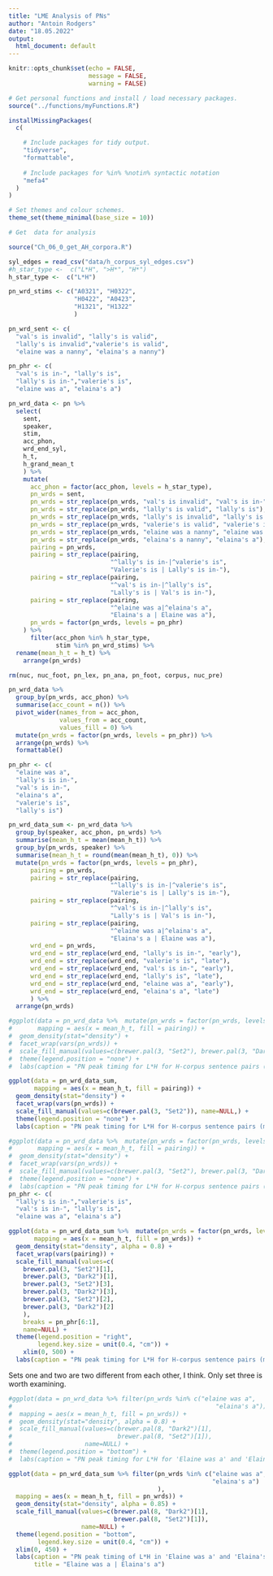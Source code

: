```yaml
---
title: "LME Analysis of PNs"
author: "Antoin Rodgers"
date: "18.05.2022"
output:
  html_document: default
---
```


```r
knitr::opts_chunk$set(echo = FALSE, 
                      message = FALSE,
                      warning = FALSE)

# Get personal functions and install / load necessary packages.
source("../functions/myFunctions.R")

installMissingPackages(
  c(

    # Include packages for tidy output.
    "tidyverse",
    "formattable",
    
    # Include packages for %in% %notin% syntactic notation
    "mefa4"
  )
)

# Set themes and colour schemes.
theme_set(theme_minimal(base_size = 10))
```


```r
# Get  data for analysis

source("Ch_06_0_get_AH_corpora.R")

syl_edges = read_csv("data/h_corpus_syl_edges.csv")
#h_star_type <-  c("L*H", ">H*", "H*")
h_star_type <-  c("L*H")

pn_wrd_stims <- c("A0321", "H0322",
                  "H0422", "A0423",
                  "H1321", "H1322"
                  )

pn_wrd_sent <- c(
  "val's is invalid", "lally's is valid",
  "lally's is invalid","valerie's is valid",
  "elaine was a nanny", "elaina's a nanny")

pn_phr <- c(
  "val's is in-", "lally's is",
  "lally's is in-","valerie's is",
  "elaine was a", "elaina's a")

pn_wrd_data <- pn %>%
  select(
    sent,
    speaker,
    stim,
    acc_phon,
    wrd_end_syl,
    h_t,
    h_grand_mean_t
    ) %>%
    mutate(
      acc_phon = factor(acc_phon, levels = h_star_type),
      pn_wrds = sent,
      pn_wrds = str_replace(pn_wrds, "val's is invalid", "val's is in-"),
      pn_wrds = str_replace(pn_wrds, "lally's is valid", "lally's is"),
      pn_wrds = str_replace(pn_wrds, "lally's is invalid", "lally's is in-"),
      pn_wrds = str_replace(pn_wrds, "valerie's is valid", "valerie's is"),
      pn_wrds = str_replace(pn_wrds, "elaine was a nanny", "elaine was a"),
      pn_wrds = str_replace(pn_wrds, "elaina's a nanny", "elaina's a"),
      pairing = pn_wrds,
      pairing = str_replace(pairing,
                            "^lally's is in-|^valerie's is",
                            "Valerie's is | Lally's is in-"),      
      pairing = str_replace(pairing,
                            "^val's is in-|^lally's is",
                            "Lally's is | Val's is in-"),
      pairing = str_replace(pairing,
                            "^elaine was a|^elaina's a",
                            "Elaina's a | Elaine was a"),
      pn_wrds = factor(pn_wrds, levels = pn_phr)
    ) %>% 
      filter(acc_phon %in% h_star_type,
             stim %in% pn_wrd_stims) %>% 
  rename(mean_h_t = h_t) %>% 
    arrange(pn_wrds)

rm(nuc, nuc_foot, pn_lex, pn_ana, pn_foot, corpus, nuc_pre)

```

```r
pn_wrd_data %>%
  group_by(pn_wrds, acc_phon) %>% 
  summarise(acc_count = n()) %>% 
  pivot_wider(names_from = acc_phon,
              values_from = acc_count,
              values_fill = 0) %>% 
  mutate(pn_wrds = factor(pn_wrds, levels = pn_phr)) %>% 
  arrange(pn_wrds) %>%
  formattable()
```

```r

pn_phr <- c(
  "elaine was a",
  "lally's is in-",
  "val's is in-",
  "elaina's a",
  "valerie's is",
  "lally's is")

pn_wrd_data_sum <- pn_wrd_data %>%
  group_by(speaker, acc_phon, pn_wrds) %>%
  summarise(mean_h_t = mean(mean_h_t)) %>% 
  group_by(pn_wrds, speaker) %>%
  summarise(mean_h_t = round(mean(mean_h_t), 0)) %>% 
  mutate(pn_wrds = factor(pn_wrds, levels = pn_phr),
      pairing = pn_wrds,
      pairing = str_replace(pairing,
                            "^lally's is in-|^valerie's is",
                            "Valerie's is | Lally's is in-"),      
      pairing = str_replace(pairing,
                            "^val's is in-|^lally's is",
                            "Lally's is | Val's is in-"),
      pairing = str_replace(pairing,
                            "^elaine was a|^elaina's a",
                            "Elaina's a | Elaine was a"),
      wrd_end = pn_wrds,
      wrd_end = str_replace(wrd_end, "lally's is in-", "early"),      
      wrd_end = str_replace(wrd_end, "valerie's is", "late"),      
      wrd_end = str_replace(wrd_end, "val's is in-", "early"),
      wrd_end = str_replace(wrd_end, "lally's is", "late"),
      wrd_end = str_replace(wrd_end, "elaine was a", "early"),
      wrd_end = str_replace(wrd_end, "elaina's a", "late")
      ) %>% 
  arrange(pn_wrds)

```



```r
#ggplot(data = pn_wrd_data %>%  mutate(pn_wrds = factor(pn_wrds, levels = pn_phr)),
#       mapping = aes(x = mean_h_t, fill = pairing)) +
#  geom_density(stat="density") +
#  facet_wrap(vars(pn_wrds)) +
#  scale_fill_manual(values=c(brewer.pal(3, "Set2"), brewer.pal(3, "Dark2")), name=NULL) +
#  theme(legend.position = "none") +
#  labs(caption = "PN peak timing for L*H for H-corpus sentence pairs (raw data)")

ggplot(data = pn_wrd_data_sum,
       mapping = aes(x = mean_h_t, fill = pairing)) +
  geom_density(stat="density") +
  facet_wrap(vars(pn_wrds)) +
  scale_fill_manual(values=c(brewer.pal(3, "Set2")), name=NULL,) +
  theme(legend.position = "none") +
  labs(caption = "PN peak timing for L*H for H-corpus sentence pairs (mean data)")


```

```r
#ggplot(data = pn_wrd_data %>%  mutate(pn_wrds = factor(pn_wrds, levels = pn_phr)),
#       mapping = aes(x = mean_h_t, fill = pairing)) +
#  geom_density(stat="density") +
#  facet_wrap(vars(pn_wrds)) +
#  scale_fill_manual(values=c(brewer.pal(3, "Set2"), brewer.pal(3, "Dark2")), name=NULL) +
#  theme(legend.position = "none") +
#  labs(caption = "PN peak timing for L*H for H-corpus sentence pairs (raw data)")
pn_phr <- c(
  "lally's is in-","valerie's is",
  "val's is in-", "lally's is",
  "elaine was a", "elaina's a")

ggplot(data = pn_wrd_data_sum %>%  mutate(pn_wrds = factor(pn_wrds, levels = pn_phr)),
       mapping = aes(x = mean_h_t, fill = pn_wrds)) +
  geom_density(stat="density", alpha = 0.8) +
  facet_wrap(vars(pairing)) +
  scale_fill_manual(values=c(
    brewer.pal(3, "Set2")[1],
    brewer.pal(3, "Dark2")[1],
    brewer.pal(3, "Set2")[3],
    brewer.pal(3, "Dark2")[3],
    brewer.pal(3, "Set2")[2],
    brewer.pal(3, "Dark2")[2]
    ),
    breaks = pn_phr[6:1],
    name=NULL) +
  theme(legend.position = "right",
        legend.key.size = unit(0.4, "cm")) +
    xlim(0, 500) +
  labs(caption = "PN peak timing for L*H for H-corpus sentence pairs (mean data)")


```

Sets one and two are two different from each other, I think.
Only set three is worth examining.

```r
#ggplot(data = pn_wrd_data %>% filter(pn_wrds %in% c("elaine was a",
#                                                        "elaina's a")),
#  mapping = aes(x = mean_h_t, fill = pn_wrds)) +
#  geom_density(stat="density", alpha = 0.8) +
#  scale_fill_manual(values=c(brewer.pal(8, "Dark2")[1],
#                             brewer.pal(8, "Set2")[1]),
#                    name=NULL) +
#  theme(legend.position = "bottom") +
#  labs(caption = "PN peak timing for L*H for 'Elaine was a' and 'Elaina's a' (raw data)")

ggplot(data = pn_wrd_data_sum %>% filter(pn_wrds %in% c("elaine was a",
                                                        "elaina's a")
                                         ),
  mapping = aes(x = mean_h_t, fill = pn_wrds)) +
  geom_density(stat="density", alpha = 0.85) +
  scale_fill_manual(values=c(brewer.pal(8, "Dark2")[1],
                             brewer.pal(8, "Set2")[1]),
                    name=NULL) +
  theme(legend.position = "bottom",
        legend.key.size = unit(0.4, "cm")) +
  xlim(0, 450) +
  labs(caption = "PN peak timing of L*H in 'Elaine was a' and 'Elaina's a'",
       title = "Elaine was a | Elaina's a")

```
